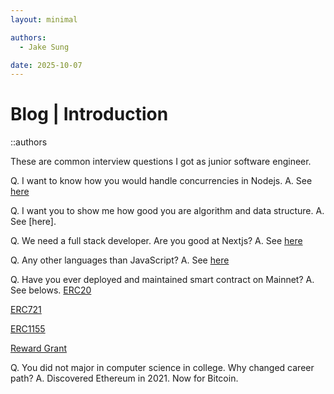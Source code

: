 ```yaml
---
layout: minimal

authors:
  - Jake Sung

date: 2025-10-07
---
```


# Blog | Introduction

::authors

These are common interview questions I got as junior software engineer.

Q. I want to know how you would handle concurrencies in Nodejs.
A. See [here](https://github.com/developerasun/developerasun/blob/main/scheduling/src/cryptocurrency.ts)

Q. I want you to show me how good you are algorithm and data structure.
A. See [here].

Q. We need a full stack developer. Are you good at Nextjs?
A. See [here](https://github.com/developerasun/ricktcal-worldcup/tree/dev/dapp/src)

Q. Any other languages than JavaScript?
A. See [here](https://github.com/developerasun/fatcat/tree/main/server)

Q. Have you ever deployed and maintained smart contract on Mainnet?
A. See belows.
[ERC20](https://optimism.blockscout.com/token/0x52F7A03f16fDd984458D88a7e9cd74256b328a3b)

[ERC721](https://optimism.blockscout.com/address/0xEE8e2B125F6eeD2da17dCE622B4caccE78d5578c)

[ERC1155](https://optimism.blockscout.com/token/0x0Eea4043EB43143D2b2121c3cA7083161eAb67Df)

[Reward Grant](https://optimism.blockscout.com/address/0x473B185e92ed5f4E5e2C8A00C7880ceD029A6EA9)

Q. You did not major in computer science in college. Why changed career path?
A. Discovered Ethereum in 2021. Now for Bitcoin.

